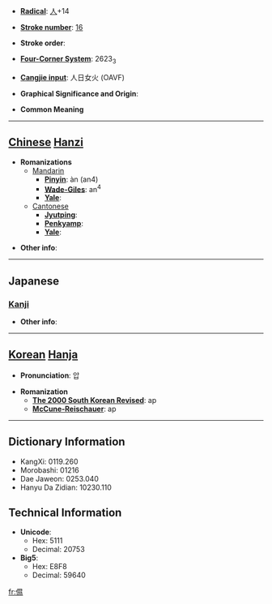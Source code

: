 * '''[[Wiktionary:Chinese radical index| Radical]]''': [[Wiktionary:Chinese radical index 人|人]]+14

* '''[[Wiktionary:Chinese total strokes index|Stroke number]]''': [[Wiktionary:Chinese total strokes index 16|16]]

* '''Stroke order''': 

* '''[[Wiktionary:Chinese four corner index|Four-Corner System]]''': 2623<sub>3</sub>

* '''[[Wiktionary:Chinese Cangjie index|Cangjie input]]''': 人日女火 (OAVF)

* '''Graphical Significance and Origin''': 

* '''Common Meaning'''

----

== [[Chinese]] [[Hanzi]] ==

* '''Romanizations'''
** [[Mandarin]]
*** '''[[Pinyin]]''': àn (an4)
*** '''[[Wade-Giles]]''': an<sup>4</sup>
*** '''[[Yale]]''': 
**[[Cantonese]]
***'''[[Jyutping]]''':
***'''[[Penkyamp]]''': 
***'''[[Yale]]''': 

* '''Other info''': 

----

==Japanese==
===[[Kanji]]===
{{kanji|on readings=[[がん]] (gan), [[ごん]] (gon), [[ごう]] (gō)|kun readings=[[おさつかない]] (osatsukanai), [[おろか]] (oroka), [[たわれごと]] (tawaregoto)}}

* '''Other info''':  

----

== [[Korean]] [[Hanja]] ==

* '''Pronunciation''': 압

* '''Romanization'''
** '''[[The 2000 South Korean Revised Romanization|The 2000 South Korean Revised]]''': ap
** '''[[McCune-Reischauer]]''': ap

----

== Dictionary Information ==

* KangXi: 0119.260
* Morobashi: 01216
* Dae Jaweon: 0253.040
* Hanyu Da Zidian: 10230.110

== Technical Information ==

* '''Unicode''':
** Hex: 5111
** Decimal: 20753
* '''Big5''':
** Hex: E8F8
** Decimal: 59640

[[fr:儑]]